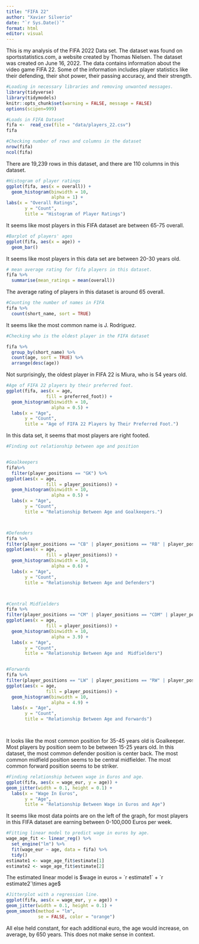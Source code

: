 ---
title: "FIFA 22"
author: "Xavier Silverio"
date: "`r Sys.Date()`"  
format: html
editor: visual
---

This is my analysis of the FIFA 2022 Data set. The dataset was found on sportsstatistics.com, a website created by Thomas Nielsen. The dataset was created on June 16, 2022. The data contains information about the video game FIFA 22. Some of the information includes player statistics like their defending, their shot power, their passing accuracy, and their strength.  

```{r}
#Loading in necessary libraries and removing unwanted messages. 
library(tidyverse)
library(tidymodels)
knitr::opts_chunk$set(warning = FALSE, message = FALSE)
options(scipen=999)
```

```{r}
#Loads in FIFA Dataset 
fifa <-  read_csv(file = "data/players_22.csv")
fifa
```

```{r}
#Checking number of rows and columns in the dataset
nrow(fifa)
ncol(fifa)
```

There are 19,239 rows in this dataset, and there are 110 columns in this dataset.

```{r}
#Histogram of player ratings 
ggplot(fifa, aes(x = overall)) +
  geom_histogram(binwidth = 10,
                 alpha = 1) +
labs(x = "Overall Ratings",
       y = "Count",
       title = "Histogram of Player Ratings") 
```

It seems like most players in this FIFA dataset are between 65-75 overall.

```{r}
#Barplot of players' ages 
ggplot(fifa, aes(x = age)) +
  geom_bar()
```

It seems like most players in this data set are between 20-30 years old.

```{r}
# mean average rating for fifa players in this dataset. 
fifa %>%
  summarise(mean_ratings = mean(overall))
```

The average rating of players in this dataset is around 65 overall.

```{r}
#Counting the number of names in FIFA
fifa %>%
  count(short_name, sort = TRUE)
```

It seems like the most common name is J. Rodriguez.

```{r}
#Checking who is the oldest player in the FIFA dataset

fifa %>% 
  group_by(short_name) %>%
  count(age, sort = TRUE) %>% 
  arrange(desc(age))
```

Not surprisingly, the oldest player in FIFA 22 is Miura, who is 54 years old.

```{r}
#Age of FIFA 22 players by their preferred foot. 
ggplot(fifa, aes(x = age,
               fill = preferred_foot)) +
  geom_histogram(binwidth = 10,
                 alpha = 0.5) +
  labs(x = "Age",
       y = "Count",
       title = "Age of FIFA 22 Players by Their Preferred Foot.") 

```

In this data set, it seems that most players are right footed.

```{r}
#Finding out relationship between age and position


#Goalkeepers
fifa%>% 
  filter(player_positions == "GK") %>% 
ggplot(aes(x = age,
               fill = player_positions)) +
  geom_histogram(binwidth = 10,
                 alpha = 0.5) +
  labs(x = "Age",
       y = "Count",
       title = "Relationship Between Age and Goalkeepers.") 



#Defenders
fifa %>% 
filter(player_positions == "CB" | player_positions == "RB" | player_positions =="LB" | player_positions == "RWB" | player_positions == "LWB") %>% 
ggplot(aes(x = age,
               fill = player_positions)) +
  geom_histogram(binwidth = 10,
                 alpha = 0.6) +
  labs(x = "Age",
       y = "Count",
       title = "Relationship Between Age and Defenders") 



#Central Midfielders
fifa %>% 
filter(player_positions == "CM" | player_positions == "CDM" | player_positions == "CAM" | player_positions == "RM" | player_positions == "LM") %>% 
ggplot(aes(x = age,
               fill = player_positions)) +
  geom_histogram(binwidth = 10,
                 alpha = 3.9) +
  labs(x = "Age",
       y = "Count",
       title = "Relationship Between Age and  Midfielders") 


#Forwards
fifa %>% 
filter(player_positions == "LW" | player_positions == "RW" | player_positions == "ST") %>% 
ggplot(aes(x = age,
               fill = player_positions)) +
  geom_histogram(binwidth = 10,
                 alpha = 4.9) +
  labs(x = "Age",
       y = "Count",
       title = "Relationship Between Age and Forwards") 




```

It looks like the most common position for 35-45 years old is Goalkeeper. Most players by position seem to be between 15-25 years old. In this dataset, the most common defender position is center back. The most common midfield position seems to be central midfielder. The most common forward position seems to be striker.

```{r}
#Finding relationship between wage in Euros and age. 
ggplot(fifa, aes(x = wage_eur, y = age)) +
geom_jitter(width = 0.1, height = 0.1) +
  labs(x = "Wage In Euros",
       y = "Age",
       title = "Relationship Between Wage in Euros and Age") 
```

It seems like most data points are on the left of the graph, for most players in this FIFA dataset are earning between 0-100,000 Euros per week.

```{r}
#Fitting linear model to predict wage in euros by age. 
wage_age_fit <- linear_reg() %>%
  set_engine("lm") %>%
  fit(wage_eur ~ age, data = fifa) %>%
  tidy()
estimate1 <- wage_age_fit$estimate[1]
estimate2 <- wage_age_fit$estimate[2]
```

The estimated linear model is $wage in euros = `r estimate1` + `r estimate2`\times age$

```{r}
#Jitterplot with a regression line. 
ggplot(fifa, aes(x = wage_eur, y = age)) +
geom_jitter(width = 0.1, height = 0.1) +
geom_smooth(method = "lm", 
            se = FALSE, color = "orange") 

```

All else held constant, for each additional euro, the age would increase, on average, by 650 years. This does not make sense in context.
